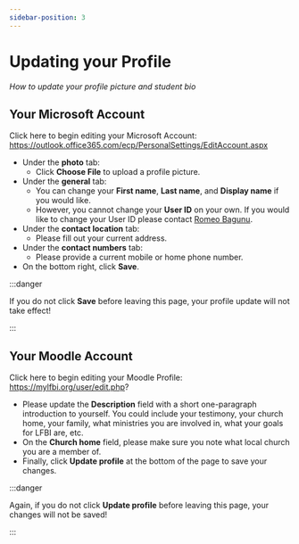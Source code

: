 ```yaml
---
sidebar-position: 3
---
```



# Updating your Profile

_How to update your profile picture and student bio_

<ReactPlayer url='https://www.youtube.com/watch?v=-49XEtlssco' />

## Your Microsoft Account

Click here to begin editing your Microsoft Account: https://outlook.office365.com/ecp/PersonalSettings/EditAccount.aspx

-   Under the **photo** tab:
    -   Click **Choose File** to upload a profile picture.
-   Under the **general** tab:
    -   You can change your **First name**, **Last name**, and **Display name** if you would like.
    -   However, you cannot change your **User ID** on your own. If you would like to change your User ID please contact [Romeo Bagunu](mailto:rbagunu@lfbi.org).
-   Under the **contact location** tab:
    -   Please fill out your current address.
-   Under the **contact numbers** tab:
    -   Please provide a current mobile or home phone number.
-   On the bottom right, click **Save**.

:::danger

If you do not click **Save** before leaving this page, your profile update will not take effect!

:::

## Your Moodle Account

Click here to begin editing your Moodle Profile: https://mylfbi.org/user/edit.php?

-   Please update the **Description** field with a short one-paragraph introduction to yourself. You could include your testimony, your church home, your family, what ministries you are involved in, what your goals for LFBI are, etc.
-   On the **Church home** field, please make sure you note what local church you are a member of.
-   Finally, click **Update profile** at the bottom of the page to save your changes.

:::danger

Again, if you do not click **Update profile** before leaving this page, your changes will not be saved!

:::